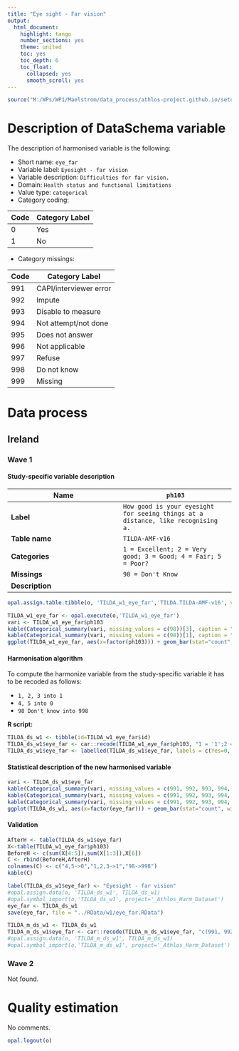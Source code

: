 ```yaml
---
title: "Eye sight - Far vision"
output:
  html_document:
    highlight: tango
    number_sections: yes
    theme: united
    toc: yes
    toc_depth: 6
    toc_float:
      collapsed: yes
      smooth_scroll: yes
---
```


<!-- ########################################################## --> 

<!-- # Installation, loading packages -->
<!-- **R script:** -->

```r
source("M:/WPs/WP1/Maelstrom/data_process/athlos-project.github.io/setup_iago.r")
```
<!-- ########################################################## --> 



# Description of DataSchema variable

The description of harmonised variable is the following:


* Short name: `eye_far`
* Variable label: `Eyesight - far vision`
* Variable description: `Difficulties for far vision.`
* Domain: `Health status and functional limitations`
* Value type: `categorical`
* Category coding:

**Code** | **Category Label**
-------- | ------------------
0        | Yes
1        | No
* Category missings: 

**Code** | **Category Label**
----| ------------------
991 | CAPI/interviewer error
992 | Impute
993 | Disable to measure
994 | Not attempt/not done
995 | Does not answer
996 | Not applicable
997 | Refuse
998 | Do not know
999 | Missing

# Data process

## Ireland

### Wave 1 

#### Study-specific variable description



| **Name** | `ph103`|
|-|-|
| **Label** | `How good is your eyesight for seeing things at a distance, like recognising a.` |
| **Table name** | `TILDA-AMF-v16` |
| **Categories** | `1 = Excellent; 2 = Very good; 3 = Good; 4 = Fair; 5 = Poor?`|
| **Missings** |`98 = Don't Know` |
| **Description** |  |



```r
opal.assign.table.tibble(o, 'TILDA_w1_eye_far','TILDA.TILDA-AMF-v16', variables=list('ph103'), missings = TRUE)
```

```r
TILDA_w1_eye_far <- opal.execute(o,'TILDA_w1_eye_far')
vari <- TILDA_w1_eye_far$ph103
kable(Categorical_summary(vari, missing_values = c(98))[3], caption = "ph103")
kable(Categorical_summary(vari, missing_values = c(98))[1], caption = "Category")
ggplot(TILDA_w1_eye_far, aes(x=factor(ph103))) + geom_bar(stat="count", width=0.4, fill="steelblue") + xlab("Eye Sight - Far Vision") + ylab("Frequency")
```

#### Harmonisation algorithm

To compute the harmonize variable from the study-specific variable it has to be recoded as follows:

* `1, 2, 3 into 1` 
* `4, 5 into 0` 
* `98 Don't know into 998` 

**R script:**

```r
TILDA_ds_w1 <- tibble(id=TILDA_w1_eye_far$id)
TILDA_ds_w1$eye_far <- car::recode(TILDA_w1_eye_far$ph103, "1 = '1';2 = '1';3 = '1';4 = '0'; 5 = '0';98 = '998' ")
TILDA_ds_w1$eye_far <- labelled(TILDA_ds_w1$eye_far, labels = c(Yes=0, No=1,Missing=999, Do_not_know=998, Refuse=997, Not_applicable=996, Does_not_answer=995,  Not_attempt_not_done=994, Disable_to_measure=993, Impute=992, CAPI_interviewer_error=991))
```

#### Statistical description of the new harmonised variable
```r
vari <- TILDA_ds_w1$eye_far
kable(Categorical_summary(vari, missing_values = c(991, 992, 993, 994, 995, 996, 997, 998, 999))[3], caption = "eye_far")
kable(Categorical_summary(vari, missing_values = c(991, 992, 993, 994, 995, 996, 997, 998, 999))[1], caption = "Category")
kable(Categorical_summary(vari, missing_values = c(991, 992, 993, 994, 995, 996, 997, 998, 999))[2], caption = "Type of missing")
ggplot(TILDA_ds_w1, aes(x=factor(eye_far))) + geom_bar(stat="count", width=0.4, fill="steelblue") + xlab("Eye Sight - Far Vision") + ylab("Frequency")
```

#### Validation
```r
AfterH <- table(TILDA_ds_w1$eye_far)
X<-table(TILDA_w1_eye_far$ph103)
BeforeH <- c(sum(X[4:5]),sum(X[1:3]),X[6])
C <- rbind(BeforeH,AfterH)
colnames(C) <- c("4,5->0","1,2,3->1","98->998") 
kable(C)
```


```r

label(TILDA_ds_w1$eye_far) <- "Eyesight - far vision"
#opal.assign.data(o, 'TILDA_ds_w1', TILDA_ds_w1)
#opal.symbol_import(o,'TILDA_ds_w1', project='_Athlos_Harm_Dataset')
eye_far <- TILDA_ds_w1
save(eye_far, file = "../RData/w1/eye_far.RData")

TILDA_m_ds_w1 <- TILDA_ds_w1
TILDA_m_ds_w1$eye_far <- car::recode(TILDA_m_ds_w1$eye_far, "c(991, 992, 993, 994, 995, 996, 997,998, 999)=NA")
#opal.assign.data(o, 'TILDA_m_ds_w1', TILDA_m_ds_w1)
#opal.symbol_import(o,'TILDA_m_ds_w1', project='_Athlos_Harm_Dataset')
```



### Wave 2

Not found.



# Quality estimation
No comments.


```r
opal.logout(o)
```
